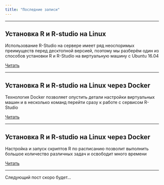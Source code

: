 ```yaml
---
title: "Последние записи"
---
```


*** 

## Установка R и R-studio на Linux

Использование R-Studio на сервере имеет ряд неоспоримых преимуществ перед десктопной версией, поэтому мы разберём один из способов установки R и R-Studio на виртуальную машину с Ubuntu 16.04

[Читать](r-linux.html)

*** 

## Установка R и R-studio на Linux через Docker

Технология Docker позволяет опустить детали настройки виртуальных машин и в несколько команд перейти сразу к работе с сервисом R-Studio

[Читать](r-docker.html)

*** 

## Установка R и R-studio на Linux через Docker

Настройка и запуск скриптов R по расписанию позволит выполнить большое количество различных задач и освободит много времени
 
[Читать](r-cron.html)

***

Следующий пост скоро будет...